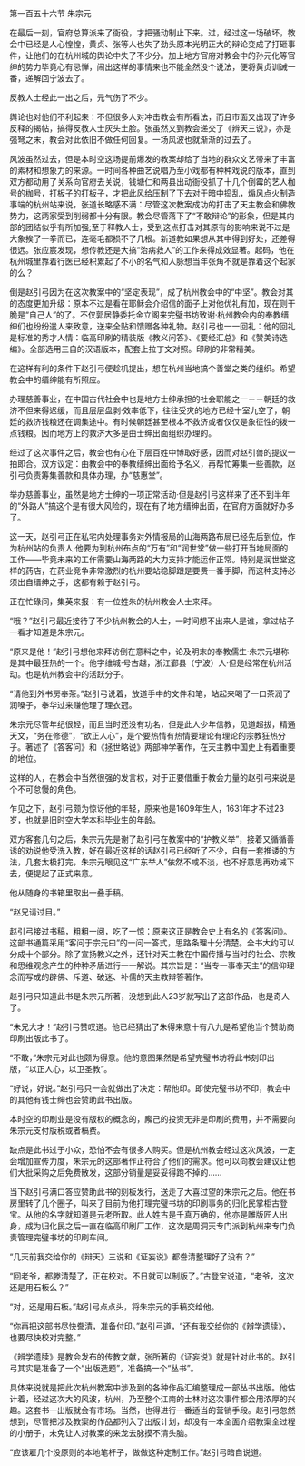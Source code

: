 

第一百五十六节 朱宗元

在最后一刻，官府总算派来了衙役，才把骚动制止下来。过，经过这一场破坏，教会中已经是人心惶惶，黄贞、张等人也失了劲头原本光明正大的辩论变成了打砸事件，让他们的在杭州城的舆论中失了不少分。加上地方官府对教会中的孙元化等官绅的势力毕竟心有忌惮，闹出这样的事情来也不能全然没个说法，便将黄贞训诫一番，递解回宁波去了。

反教人士经此一出之后，元气伤了不少。

舆论也对他们不利起来：不但很多人对冲击教会有所看法，而且市面又出现了许多反释的揭帖，搞得反教人士灰头土脸。张虽然又到教会递交了《辨天三说》，亦是强弩之末，教会对此依旧不做任何回复。一场风波也就渐渐的过去了。

风波虽然过去，但是本时空这场提前爆发的教案却给了当地的群众文艺带来了丰富的素材和想象力的来源。一时间各种曲艺说唱乃至小戏都有种种戏说的版本，直到双方都动用了关系向官府去关说，钱塘仁和两县出动衙役抓了十几个倒霉的艺人枷号的枷号，打板子的打板子，才把此风给压制了下去对于暗中捣乱，煽风点火制造事端的杭州站来说，张道长略感不满：尽管这次教案成功的打击了天主教会和佛教势力，这两家受到削弱都十分有限。教会尽管落下了“不敢辩论”的形象，但是其内部的团结似乎有所加强;至于释教人士，受到这点打击对其原有的影响来说不过是大象挨了一拳而已，连毫毛都损不了几根。新道教如果想从其中得到好处，还差得很远。张应宸发现，想传教还是大搞“治病救人”的工作来得成效显著。起码，他在杭州城里靠着行医已经积累起了不小的名气和人脉想当年张角不就是靠着这个起家的么？

倒是赵引弓因为在这次教案中的“坚定表现”，成了杭州教会中的“中坚”。教会对其的态度更加升级：原本不过是看在耶稣会介绍信的面子上对他优礼有加，现在则干脆是“自己人”的了。不仅郭居静委托金立阁来完璧书坊致谢·杭州教会内的奉教缙绅们也纷纷遣人来致意，送来全贴和馈赠各种礼物。赵引弓也一一回礼：他的回礼是标准的秀才人情：临高印刷的精装版《教义问答》、《要经汇总》和《赞美诗选编》。全部选用三自的汉语版本，配套上拉丁文对照。印刷的非常精美。

在这样有利的条件下赵引弓便趁机提出，想在杭州当地搞个善堂之类的组织。希望教会中的缙绅能有所照应。

办理慈善事业，在中国古代社会中也是地方士绅承担的社会职能之一－－朝廷的救济不但来得迟缓，而且层层盘剥·效率低下，往往受灾的地方已经十室九空了，朝廷的救济钱粮还在调集途中。有时候朝廷甚至根本不救济或者仅仅是象征性的拨一点钱粮。因而地方上的救济大多是由士绅出面组织办理的。

经过了这次事件之后，教会也有心在下层百姓中博取好感，因而对赵引兽的提议一拍即合。双方议定：由教会中的奉教缙绅出面给予名义，再帮忙筹集一些善款，赵引弓负责筹集善款和具体办理，办“慈惠堂”。

举办慈善事业，虽然是地方士绅的一项正常活动·但是赵引弓这样来了还不到半年的“外路人”搞这个是有很大风险的，现在有了地方缙绅出面，在官府方面就好办多了。

这一天，赵引弓正在私宅内处理事务对外情报局的山海两路布局已经先后到位，作为杭州站的负责人·他要为到杭州布点的“万有”和“润世堂”做一些打开当地局面的工作——毕竟未来的工作需要山海两路的大力支持才能运作正常。特别是润世堂这样的药店，在药业竞争非常激烈的杭州要站稳脚跟是要费一番手脚，而这种支持必须出自缙绅之手，这都有赖于赵引弓。

正在忙碌间，集英来报：有一位姓朱的杭州教会人士来拜。

“哦？”赵引弓最近接待了不少杭州教会的人士，一时间想不出来人是谁，拿过帖子一看才知道是朱宗元。

“原来是他！”赵引弓想他来拜访倒在意料之中，论及明末的奉教儒生·朱宗元堪称是其中最狂热的一个。他字维城·号古越，浙江鄞县（宁波）人·但是经常在杭州活动。也是杭州教会中的活跃分子。

“请他到外书房奉茶。”赵引弓说着，放道手中的文件和笔，站起来喝了一口茶润了润嗓子，奉华过来赚他理了理衣冠。

朱宗元尽管年纪很轻，而且当时还没有功名，但是此人少年信教，见道超拔，精通天文，“务在修德”，“欲正人心”，是个要热情有热情要理论有理论的宗教狂热分子。著述了《答客问》和《拯世略说》两部神学著作，在天主教中国史上有着重要的地位。

这样的人，在教会中当然很强的发言权，对于正要借重于教会力量的赵引弓来说是个不可怠慢的角色。

乍见之下，赵引弓颇为惊讶他的年轻，原来他是1609年生人，1631年才不过23岁，也就是旧时空大学本科毕业生的年龄。

双方客套几句之后，朱宗元先是谢了赵引弓在教案中的“护教义举”，接着又循循善诱的劝说他受洗入教，好在最近这样的话赵引弓已经听了不少，自有一套推诿的方法，几套太极打完，朱宗元眼见这“广东举人”依然不咸不淡，也不好意思再劝诫下去，便提起了正式来意。

他从随身的书箱里取出一叠手稿。

“赵兄请过目。”

赵引弓接过书稿，粗粗一阅，吃了一惊：原来这正是教会史上有名的《答客问》。这部书通篇采用“客问于宗元曰”的一问一答式，思路条理十分清楚。全书大约可以分成十个部分。除了宣扬教义之外，还针对天主教在中国传播与当时的社会、宗教和思维观念产生的种种矛盾进行一一解说。其宗旨是：“当专一事奉天主”的信仰理念而写成的辟佛、斥道、破迷、补儒的天主教辩答著作。

赵引弓只知道此书是朱宗元所著，没想到此人23岁就写出了这部作品，也是奇人了。

“朱兄大才！”赵引弓赞叹道。他已经猜出了朱得来意十有八九是希望他当个赞助商印刷出版此书了。

“不敢，”朱宗元对此也颇为得意。他的意图果然是希望完璧书坊将此书刻印出版，“以正人心，以卫圣教”。

“好说，好说。”赵引弓只一会就做出了决定：帮他印。即使完璧书坊不印，教会中的其他有钱士绅也会赞助此书出版。

本时空的印刷业是没有版权的概念的，廨己的投资无非是印刷的费用，并不需要向朱宗元支付版税或者稿费。

缺点是此书过于小众，恐怕不会有很多人购买。但是杭州教会经过这次风波，一定会增加宣传力度，朱宗元的这部著作正符合了他们的需求。他可以向教会建议让他们大批采购之后免费散发，这部分销量是妥妥得跑不掉的……

当下赵引弓满口答应赞助此书的刻板发行，送走了大喜过望的朱宗元之后。他在书房里转了几个圈子，叫来了目前为他打理完璧书坊的印刷事务的归化民掌柜古登宝。从他的名字就知道是元老所取。此人姓古是千真万确的，他亦是雕版匠人出身，成为归化民之后一直在临高印刷厂工作，这次是周洞天专门派到杭州来专门负责管理完璧书坊的印刷车间。

“几天前我交给你的《辩天》三说和《证妄说》都誊清整理好了没有？”

“回老爷，都滕清楚了，正在校对。不日就可以制版了。”古登宝说道，“老爷，这次还是用石板么？”

“对，还是用石板。”赵引弓点点头，将朱宗元的手稿交给他。

“你再把这部书尽快誊清，准备付印。”赵引弓道，“还有我交给你的《辨学遗牍》，也要尽快校对完整。”

《辨学遗牍》是教会发布的传教文献，张所著的《证妄说》就是针对此书的。赵引弓其实是准备了一个“出版选题”，准备搞一个“丛书”。

具体来说就是把此次杭州教案中涉及到的各种作品汇编整理成一部丛书出版。他估计着，经过这次大的风波，杭州，乃至整个江南的士林对这次事件都会用浓厚的兴趣。这套书一出版就会有市场。当然，也得进行一番适当的营销手段。赵引弓忽然想到，尽管把涉及教案的作品都列入了出版计划，却没有一本全面介绍教案全过程的小册子，未免让人对教案的来龙去脉摸不清头脑。

“应该雇几个没原则的本地笔杆子，做做这种定制工作。”赵引弓暗自说道。

